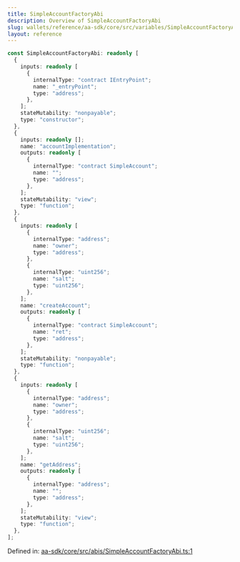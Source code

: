 ```yaml
---
title: SimpleAccountFactoryAbi
description: Overview of SimpleAccountFactoryAbi
slug: wallets/reference/aa-sdk/core/src/variables/SimpleAccountFactoryAbi
layout: reference
---
```


```ts
const SimpleAccountFactoryAbi: readonly [
  {
    inputs: readonly [
      {
        internalType: "contract IEntryPoint";
        name: "_entryPoint";
        type: "address";
      },
    ];
    stateMutability: "nonpayable";
    type: "constructor";
  },
  {
    inputs: readonly [];
    name: "accountImplementation";
    outputs: readonly [
      {
        internalType: "contract SimpleAccount";
        name: "";
        type: "address";
      },
    ];
    stateMutability: "view";
    type: "function";
  },
  {
    inputs: readonly [
      {
        internalType: "address";
        name: "owner";
        type: "address";
      },
      {
        internalType: "uint256";
        name: "salt";
        type: "uint256";
      },
    ];
    name: "createAccount";
    outputs: readonly [
      {
        internalType: "contract SimpleAccount";
        name: "ret";
        type: "address";
      },
    ];
    stateMutability: "nonpayable";
    type: "function";
  },
  {
    inputs: readonly [
      {
        internalType: "address";
        name: "owner";
        type: "address";
      },
      {
        internalType: "uint256";
        name: "salt";
        type: "uint256";
      },
    ];
    name: "getAddress";
    outputs: readonly [
      {
        internalType: "address";
        name: "";
        type: "address";
      },
    ];
    stateMutability: "view";
    type: "function";
  },
];
```

Defined in: [aa-sdk/core/src/abis/SimpleAccountFactoryAbi.ts:1](https://github.com/alchemyplatform/aa-sdk/blob/08da565ff1e1b5bcae4581d79993c4ed9e522c16/aa-sdk/core/src/abis/SimpleAccountFactoryAbi.ts#L1)
